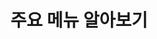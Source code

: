 ---
id: learn-integ-main-menu
title: 주요 메뉴 알아보기
description: 인티그레이션 프로젝트 모니터링 서비스의 주요 메뉴에 대한 설명을 제공합니다.
tags: [ 인티그레이션, UI ]
---